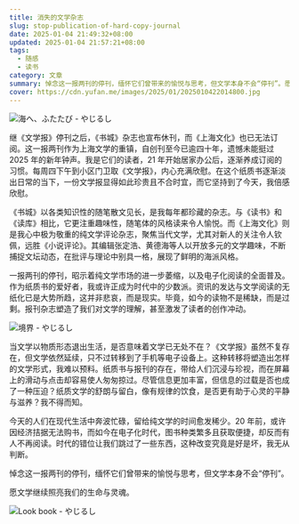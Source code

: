 ```yaml
---
title: 消失的文学杂志
slug: stop-publication-of-hard-copy-journal
date: 2025-01-04 21:49:32+08:00
updated: 2025-01-04 21:57:21+08:00
tags:
  - 随感
  - 读书
category: 文章
summary: 悼念这一报两刊的停刊，缅怀它们曾带来的愉悦与思考，但文学本身不会“停刊”。愿文学继续照亮我们的生命与灵魂。
cover: https://cdn.yufan.me/images/2025/01/2025010422014800.jpg
---
```


![海へ、ふたたび - やじるし](https://cdn.yufan.me/images/2025/01/2025010422201000.jpg)

<MusicPlayer netease={401646} />

继《文学报》停刊之后，《书城》杂志也宣布休刊，而《上海文化》也已无法订阅。这一报两刊作为上海文学的重镇，自创刊至今已逾四十年，遗憾未能挺过 2025 年的新年钟声。我是它们的读者，21 年开始居家办公后，逐渐养成订阅的习惯。每周四下午到小区门卫取《文学报》，内心充满欣慰。在这个纸质书逐渐淡出日常的当下，一份文学报显得如此珍贵且不合时宜，而它坚持到了今天，我倍感欣慰。

《书城》以各类知识性的随笔散文见长，是我每年都珍藏的杂志。与《读书》和《读库》相比，它更注重趣味性，随笔体的风格读来令人愉悦。而《上海文化》则是我心中极为敬重的纯文学评论杂志，聚焦当代文学，尤其对新人的关注令人钦佩，远胜《小说评论》。其编辑张定浩、黄德海等人以开放多元的文学趣味，不断捕捉文坛动态，在批评与理论中别具一格，展现了鲜明的海派风格。

一报两刊的停刊，昭示着纯文学市场的进一步萎缩，以及电子化阅读的全面普及。作为纸质书的爱好者，我或许正成为时代中的少数派。资讯的发达与文学阅读的无纸化已是大势所趋，这并非悲哀，而是现实。毕竟，如今的读物不是稀缺，而是过剩。报刊杂志塑造了我们对文学的理解，甚至激发了读者的创作冲动。

![境界 - やじるし](https://cdn.yufan.me/images/2025/01/2025010422201900.jpg)

当文学以物质形态退出生活，是否意味着文学已无处不在？《文学报》虽然不复存在，但文学依然延续，只不过转移到了手机等电子设备上。这种转移将塑造出怎样的文学形式，我难以预料。纸质书与报刊的存在，带给人们沉浸与珍视，而在屏幕上的滑动与点击却容易使人匆匆掠过。尽管信息更加丰富，但信息的过载是否也成了一种压迫？纸质文学的舒朗与留白，像有规律的饮食，是否更有助于心灵的平静与滋养？我不得而知。

今天的人们在现代生活中奔波忙碌，留给纯文学的时间愈发稀少。20 年前，或许因经济拮据无法购书，而如今在电子化时代，图书种类繁多且获取便捷，却反而有人不再阅读。时代的错位让我们跳过了一些东西，这种改变究竟是好是坏，我无从判断。

悼念这一报两刊的停刊，缅怀它们曾带来的愉悦与思考，但文学本身不会“停刊”。

愿文学继续照亮我们的生命与灵魂。

![Look book - やじるし](https://cdn.yufan.me/images/2025/01/2025010422203000.jpg)
